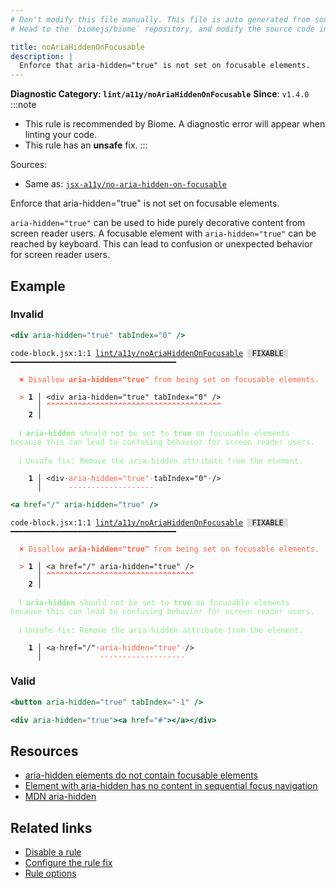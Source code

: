 ```yaml
---
# Don't modify this file manually. This file is auto generated from source, and you will lose your changes next time the website is built.
# Head to the `biomejs/biome` repository, and modify the source code in there.

title: noAriaHiddenOnFocusable
description: |
  Enforce that aria-hidden="true" is not set on focusable elements.
---
```


**Diagnostic Category: `lint/a11y/noAriaHiddenOnFocusable`**
<Tabs>
<TabItem label="JSX and TSX" icon="seti:javascript">
**Since**: `v1.4.0`
:::note
- This rule is recommended by Biome. A diagnostic error will appear when linting your code.
- This rule has an **unsafe** fix.
:::

Sources: 
- Same as: <a href="https://github.com/jsx-eslint/eslint-plugin-jsx-a11y/blob/main/docs/rules/no-aria-hidden-on-focusable.md" target="_blank"><code>jsx-a11y/no-aria-hidden-on-focusable</code></a>

Enforce that aria-hidden="true" is not set on focusable elements.

`aria-hidden="true"` can be used to hide purely decorative content from screen reader users.
A focusable element with `aria-hidden="true"` can be reached by keyboard.
This can lead to confusion or unexpected behavior for screen reader users.

## Example

### Invalid

```jsx
<div aria-hidden="true" tabIndex="0" />
```

<pre class="language-text"><code class="language-text">code-block.jsx:1:1 <a href="https://biomejs.dev/linter/rules/no-aria-hidden-on-focusable">lint/a11y/noAriaHiddenOnFocusable</a> <span style="color: #000; background-color: #ddd;"> FIXABLE </span> ━━━━━━━━━━━━━━━━━━━━━━━━━━━━━━━━━━━━━<br /><br />  <strong><span style="color: Tomato;">✖</span></strong> <span style="color: Tomato;">Disallow </span><span style="color: Tomato;"><strong>aria-hidden=&quot;true&quot;</strong></span><span style="color: Tomato;"> from being set on focusable elements.</span><br />  <br />  <strong><span style="color: Tomato;">&gt;</span></strong> <strong>1 │ </strong>&lt;div aria-hidden=&quot;true&quot; tabIndex=&quot;0&quot; /&gt;<br />   <strong>   │ </strong><strong><span style="color: Tomato;">^</span></strong><strong><span style="color: Tomato;">^</span></strong><strong><span style="color: Tomato;">^</span></strong><strong><span style="color: Tomato;">^</span></strong><strong><span style="color: Tomato;">^</span></strong><strong><span style="color: Tomato;">^</span></strong><strong><span style="color: Tomato;">^</span></strong><strong><span style="color: Tomato;">^</span></strong><strong><span style="color: Tomato;">^</span></strong><strong><span style="color: Tomato;">^</span></strong><strong><span style="color: Tomato;">^</span></strong><strong><span style="color: Tomato;">^</span></strong><strong><span style="color: Tomato;">^</span></strong><strong><span style="color: Tomato;">^</span></strong><strong><span style="color: Tomato;">^</span></strong><strong><span style="color: Tomato;">^</span></strong><strong><span style="color: Tomato;">^</span></strong><strong><span style="color: Tomato;">^</span></strong><strong><span style="color: Tomato;">^</span></strong><strong><span style="color: Tomato;">^</span></strong><strong><span style="color: Tomato;">^</span></strong><strong><span style="color: Tomato;">^</span></strong><strong><span style="color: Tomato;">^</span></strong><strong><span style="color: Tomato;">^</span></strong><strong><span style="color: Tomato;">^</span></strong><strong><span style="color: Tomato;">^</span></strong><strong><span style="color: Tomato;">^</span></strong><strong><span style="color: Tomato;">^</span></strong><strong><span style="color: Tomato;">^</span></strong><strong><span style="color: Tomato;">^</span></strong><strong><span style="color: Tomato;">^</span></strong><strong><span style="color: Tomato;">^</span></strong><strong><span style="color: Tomato;">^</span></strong><strong><span style="color: Tomato;">^</span></strong><strong><span style="color: Tomato;">^</span></strong><strong><span style="color: Tomato;">^</span></strong><strong><span style="color: Tomato;">^</span></strong><strong><span style="color: Tomato;">^</span></strong><strong><span style="color: Tomato;">^</span></strong><br />    <strong>2 │ </strong><br />  <br />  <strong><span style="color: lightgreen;">ℹ</span></strong> <span style="color: lightgreen;"><strong>aria-hidden</strong></span><span style="color: lightgreen;"> should not be set to </span><span style="color: lightgreen;"><strong>true</strong></span><span style="color: lightgreen;"> on focusable elements because this can lead to confusing behavior for screen reader users.</span><br />  <br />  <strong><span style="color: lightgreen;">ℹ</span></strong> <span style="color: lightgreen;">Unsafe fix</span><span style="color: lightgreen;">: </span><span style="color: lightgreen;">Remove the aria-hidden attribute from the element.</span><br />  <br />  <strong>  1 │ </strong>&lt;div<span style="opacity: 0.8;">·</span><span style="color: Tomato;">a</span><span style="color: Tomato;">r</span><span style="color: Tomato;">i</span><span style="color: Tomato;">a</span><span style="color: Tomato;">-</span><span style="color: Tomato;">h</span><span style="color: Tomato;">i</span><span style="color: Tomato;">d</span><span style="color: Tomato;">d</span><span style="color: Tomato;">e</span><span style="color: Tomato;">n</span><span style="color: Tomato;">=</span><span style="color: Tomato;">&quot;</span><span style="color: Tomato;">t</span><span style="color: Tomato;">r</span><span style="color: Tomato;">u</span><span style="color: Tomato;">e</span><span style="color: Tomato;">&quot;</span><span style="opacity: 0.8;"><span style="color: Tomato;">·</span></span>tabIndex=&quot;0&quot;<span style="opacity: 0.8;">·</span>/&gt;<br />  <strong>    │ </strong>     <span style="color: Tomato;">-</span><span style="color: Tomato;">-</span><span style="color: Tomato;">-</span><span style="color: Tomato;">-</span><span style="color: Tomato;">-</span><span style="color: Tomato;">-</span><span style="color: Tomato;">-</span><span style="color: Tomato;">-</span><span style="color: Tomato;">-</span><span style="color: Tomato;">-</span><span style="color: Tomato;">-</span><span style="color: Tomato;">-</span><span style="color: Tomato;">-</span><span style="color: Tomato;">-</span><span style="color: Tomato;">-</span><span style="color: Tomato;">-</span><span style="color: Tomato;">-</span><span style="color: Tomato;">-</span><span style="color: Tomato;">-</span>               <br /></code></pre>

```jsx
<a href="/" aria-hidden="true" />
```

<pre class="language-text"><code class="language-text">code-block.jsx:1:1 <a href="https://biomejs.dev/linter/rules/no-aria-hidden-on-focusable">lint/a11y/noAriaHiddenOnFocusable</a> <span style="color: #000; background-color: #ddd;"> FIXABLE </span> ━━━━━━━━━━━━━━━━━━━━━━━━━━━━━━━━━━━━━<br /><br />  <strong><span style="color: Tomato;">✖</span></strong> <span style="color: Tomato;">Disallow </span><span style="color: Tomato;"><strong>aria-hidden=&quot;true&quot;</strong></span><span style="color: Tomato;"> from being set on focusable elements.</span><br />  <br />  <strong><span style="color: Tomato;">&gt;</span></strong> <strong>1 │ </strong>&lt;a href=&quot;/&quot; aria-hidden=&quot;true&quot; /&gt;<br />   <strong>   │ </strong><strong><span style="color: Tomato;">^</span></strong><strong><span style="color: Tomato;">^</span></strong><strong><span style="color: Tomato;">^</span></strong><strong><span style="color: Tomato;">^</span></strong><strong><span style="color: Tomato;">^</span></strong><strong><span style="color: Tomato;">^</span></strong><strong><span style="color: Tomato;">^</span></strong><strong><span style="color: Tomato;">^</span></strong><strong><span style="color: Tomato;">^</span></strong><strong><span style="color: Tomato;">^</span></strong><strong><span style="color: Tomato;">^</span></strong><strong><span style="color: Tomato;">^</span></strong><strong><span style="color: Tomato;">^</span></strong><strong><span style="color: Tomato;">^</span></strong><strong><span style="color: Tomato;">^</span></strong><strong><span style="color: Tomato;">^</span></strong><strong><span style="color: Tomato;">^</span></strong><strong><span style="color: Tomato;">^</span></strong><strong><span style="color: Tomato;">^</span></strong><strong><span style="color: Tomato;">^</span></strong><strong><span style="color: Tomato;">^</span></strong><strong><span style="color: Tomato;">^</span></strong><strong><span style="color: Tomato;">^</span></strong><strong><span style="color: Tomato;">^</span></strong><strong><span style="color: Tomato;">^</span></strong><strong><span style="color: Tomato;">^</span></strong><strong><span style="color: Tomato;">^</span></strong><strong><span style="color: Tomato;">^</span></strong><strong><span style="color: Tomato;">^</span></strong><strong><span style="color: Tomato;">^</span></strong><strong><span style="color: Tomato;">^</span></strong><strong><span style="color: Tomato;">^</span></strong><strong><span style="color: Tomato;">^</span></strong><br />    <strong>2 │ </strong><br />  <br />  <strong><span style="color: lightgreen;">ℹ</span></strong> <span style="color: lightgreen;"><strong>aria-hidden</strong></span><span style="color: lightgreen;"> should not be set to </span><span style="color: lightgreen;"><strong>true</strong></span><span style="color: lightgreen;"> on focusable elements because this can lead to confusing behavior for screen reader users.</span><br />  <br />  <strong><span style="color: lightgreen;">ℹ</span></strong> <span style="color: lightgreen;">Unsafe fix</span><span style="color: lightgreen;">: </span><span style="color: lightgreen;">Remove the aria-hidden attribute from the element.</span><br />  <br />  <strong>  1 │ </strong>&lt;a<span style="opacity: 0.8;">·</span>href=&quot;/&quot;<span style="opacity: 0.8;">·</span><span style="color: Tomato;">a</span><span style="color: Tomato;">r</span><span style="color: Tomato;">i</span><span style="color: Tomato;">a</span><span style="color: Tomato;">-</span><span style="color: Tomato;">h</span><span style="color: Tomato;">i</span><span style="color: Tomato;">d</span><span style="color: Tomato;">d</span><span style="color: Tomato;">e</span><span style="color: Tomato;">n</span><span style="color: Tomato;">=</span><span style="color: Tomato;">&quot;</span><span style="color: Tomato;">t</span><span style="color: Tomato;">r</span><span style="color: Tomato;">u</span><span style="color: Tomato;">e</span><span style="color: Tomato;">&quot;</span><span style="opacity: 0.8;"><span style="color: Tomato;">·</span></span>/&gt;<br />  <strong>    │ </strong>            <span style="color: Tomato;">-</span><span style="color: Tomato;">-</span><span style="color: Tomato;">-</span><span style="color: Tomato;">-</span><span style="color: Tomato;">-</span><span style="color: Tomato;">-</span><span style="color: Tomato;">-</span><span style="color: Tomato;">-</span><span style="color: Tomato;">-</span><span style="color: Tomato;">-</span><span style="color: Tomato;">-</span><span style="color: Tomato;">-</span><span style="color: Tomato;">-</span><span style="color: Tomato;">-</span><span style="color: Tomato;">-</span><span style="color: Tomato;">-</span><span style="color: Tomato;">-</span><span style="color: Tomato;">-</span><span style="color: Tomato;">-</span>  <br /></code></pre>

### Valid

```jsx
<button aria-hidden="true" tabIndex="-1" />
```

```jsx
<div aria-hidden="true"><a href="#"></a></div>
```

## Resources

- [aria-hidden elements do not contain focusable elements](https://dequeuniversity.com/rules/axe/html/4.4/aria-hidden-focus)
- [Element with aria-hidden has no content in sequential focus navigation](https://www.w3.org/WAI/standards-guidelines/act/rules/6cfa84/proposed/)
- [MDN aria-hidden](https://developer.mozilla.org/en-US/docs/Web/Accessibility/ARIA/Attributes/aria-hidden)

## Related links

- [Disable a rule](/linter/#disable-a-lint-rule)
- [Configure the rule fix](/linter#configure-the-rule-fix)
- [Rule options](/linter/#rule-options)

</TabItem>
</Tabs>

